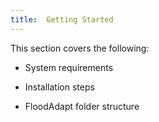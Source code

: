 ```yaml
---
title: 	Getting Started
---
```

This section covers the following:

* System requirements

* Installation steps

* FloodAdapt folder structure